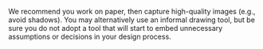 We recommend you work on paper, then capture high-quality images (e.g., avoid shadows).
You may alternatively use an informal drawing tool,
but be sure you do not adopt a tool that will start to embed unnecessary assumptions or decisions in your design process.